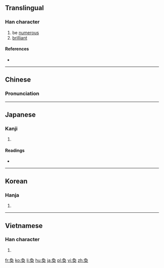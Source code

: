 {{also|奂}}
==Translingual==

===Han character===
{{Han char|rn=37|rad=大|as=06|sn=9|four=2743<sub>0</sub>|canj=弓月大 (NBK)}}

# be [[numerous]]
# [[brilliant]]

====References====
* {{Han ref|kx=0251.200|dkj=05916|dj=0512.150|hdz=10539.081|uh=5950|ud=22864|bh=ABB7|bd=43959}}

----

==Chinese==
{{zh-hanzi-box|[[奂]]|奐}}

===Pronunciation===
{{zh-pron
|m=huàn
|c=wun6
|mc=y
|oc=y
|ma=
|cat=a
}}

----

==Japanese==

===Kanji===
{{ja-kanji|grade=|rs=大06}}

# {{defn|lang=ja|sort=大06}}

====Readings====
* {{ja-readings|on=[[かん]] (kan)|kun=[[とりかえる]] (torikaeru), [[おおきい]] (ookii), [[さかん]] (sakan)}}

----

==Korean==

===Hanja===
{{ko-hanja|hangeul=환|rv=hwan|mr=hwan}}

# {{defn|lang=ko|sort=大06}}

----

==Vietnamese==

===Han character===
{{vi-hantu|[[hoán]]|rs=大06}}

# {{defn|lang=vi|sort=大06}}

[[fr:奐]]
[[ko:奐]]
[[li:奐]]
[[hu:奐]]
[[ja:奐]]
[[pl:奐]]
[[vi:奐]]
[[zh:奐]]
